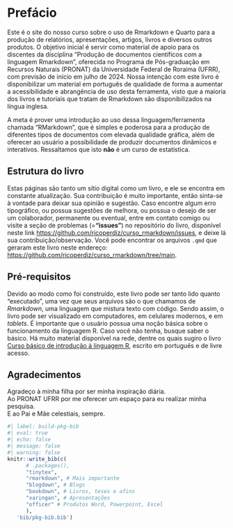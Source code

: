 
# Prefácio {.unnumbered}

Este é o site do nosso curso sobre o uso de Rmarkdown e Quarto para a produção de relatórios, apresentações, artigos, livros e diversos outros produtos. 
O objetivo inicial é servir como material de apoio para os discentes da disciplina "Produção de documentos científicos com a linguagem Rmarkdown", oferecida no Programa de Pós-graduação em Recursos Naturais (PRONAT) da Universidade Federal de Roraima (UFRR), com previsão de início em julho de 2024.
Nossa intenção com este livro é disponibilizar um material em português de qualidade de forma a aumentar a acessibilidade e abrangência de uso desta ferramenta, visto que a maioria dos livros e tutoriais que tratam de Rmarkdown são disponibilizados na língua inglesa.  

A meta é prover uma introdução ao uso dessa linguagem/ferramenta chamada "RMarkdown", que é simples e poderosa para a produção de diferentes tipos de documentos com elevada qualidade gráfica, além de oferecer ao usuário a possibilidade de produzir documentos dinâmicos e interativos.
Ressaltamos que isto **não** é um curso de estatística.  

## Estrutura do livro {-}

::: {.callout-warning}
Estas páginas são tanto um sítio digital como um livro, e ele se encontra em constante atualização.
Sua contribuição é muito importante, então sinta-se à vontade para deixar sua opinião e sugestão.
Caso encontre algum erro tipográfico, ou possua sugestões de melhora, ou possua o desejo de ser um colaborador, permanente ou eventual, entre em contato comigo ou visite a seção de problemas (=**"issues"**) no repositório do livro, disponível neste link <https://github.com/ricoperdiz/curso_rmarkdown/issues>, e deixe lá sua contribuição/observação.
Você pode encontrar os arquivos `.qmd` que geraram este livro neste endereço:
<https://github.com/ricoperdiz/curso_rmarkdown/tree/main>.
:::

## Pré-requisitos {-}

Devido ao modo como foi construído, este livro pode ser tanto lido quanto "executado", uma vez que seus arquivos são o que chamamos de *Rmarkdown*, uma linguagem que mistura texto com código.
Sendo assim, o livro pode ser visualizado em computadores, em celulares modernos, e em *tablets*.
É importante que o usuário possua uma noção básica sobre o funcionamento da linguagem R.
Caso você não tenha, busque saber o básico.
Há muito material disponível na rede, dentre os quais sugiro o livro [Curso básico de introdução à linguagem R](https://intror.netlify.app), escrito em português e de livre acesso.  

## Agradecimentos {-}

Agradeço à minha filha por ser minha inspiração diária.  
Ao PRONAT UFRR por me oferecer um espaço para eu realizar minha pesquisa.  
E ao Pai e Mãe celestiais, sempre.  


```r
#| label: build-pkg-bib
#| eval: true
#| echo: false
#| message: false
#| warning: false
knitr::write_bib(c(
      # .packages(),
      "tinytex",
      "rmarkdown", # Mais importante
      "blogdown", # Blogs
      "bookdown", # Livros, teses e afins
      "xaringan", # Apresentações
      "officer" # Produtos Word, Powerpoint, Excel
      ),
   'bib/pkg-bib.bib')
```
